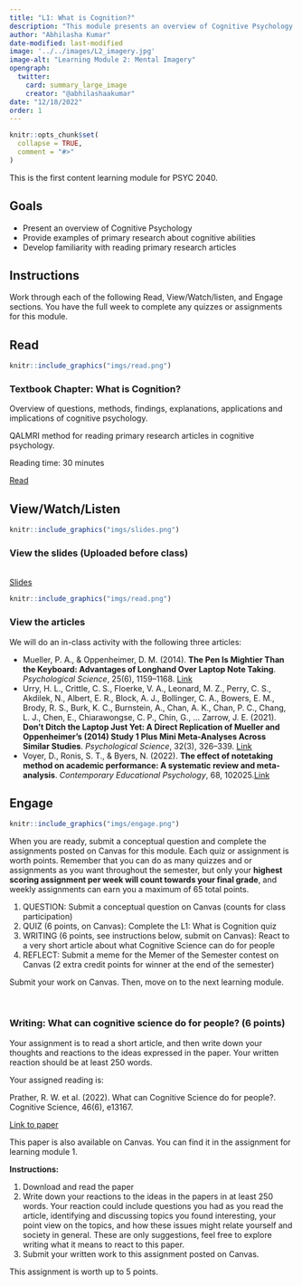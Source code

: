```yaml
---
title: "L1: What is Cognition?"
description: "This module presents an overview of Cognitive Psychology along with a tutorial on reading primary research articles. Read Chapter 1 from the textbook, attend class and view slides, and complete the quiz and/or writing assignment by the due date."
author: "Abhilasha Kumar"
date-modified: last-modified
image: '../../images/L2_imagery.jpg'
image-alt: "Learning Module 2: Mental Imagery"
opengraph:
  twitter:
    card: summary_large_image
    creator: "@abhilashaakumar"
date: "12/18/2022"
order: 1
---
```


```r
knitr::opts_chunk$set(
  collapse = TRUE,
  comment = "#>"
)
```

This is the first content learning module for PSYC 2040.

## Goals

- Present an overview of Cognitive Psychology
- Provide examples of primary research about cognitive abilities
- Develop familiarity with reading primary research articles

## Instructions 

Work through each of the following Read, View/Watch/listen, and Engage sections. You have the full week to complete any quizzes or assignments for this module.

## Read 

:::::{.card .border .border-2 .border-info}
:::: {.grid .g-0}
::: {.g-col-3}
:::: {.card-body}

```r
knitr::include_graphics("imgs/read.png")
```

::::
:::

::: {.g-col-9}
:::: {.card-body}
### Textbook Chapter: What is Cognition?

Overview of questions, methods, findings, explanations, applications and implications of cognitive psychology.

QALMRI method for reading primary research articles in cognitive psychology.

Reading time: 30 minutes

<a class="btn btn-outline-info" href="https://teaching-cognition.github.io/cognition/textbook/C1_What_is_Cognition.html" role="button">Read</a>
::::
:::
::::
:::::

## View/Watch/Listen {.mt-5}

:::::{.card .border .border-2 .border-info .mb-3}
:::: {.grid .g-0}
::: {.g-col-3}
:::: {.card-body}

```r
knitr::include_graphics("imgs/slides.png")
```

::::
:::

::: {.g-col-9}
:::: {.card-body}
### View the slides (Uploaded before class)
<br>
<a class="btn btn-outline-info" href="https://teaching-cognition.github.io/cognition/slides/L1_what_is_cognition.pdf" role="button">Slides</a>

::::
:::
::::
:::::

:::::{.card .border .border-2 .border-info}
:::: {.grid .g-0}
::: {.g-col-3}
:::: {.card-body}

```r
knitr::include_graphics("imgs/read.png")
```

::::
:::

::: {.g-col-9}
:::: {.card-body}
### View the articles

We will do an in-class activity with the following three articles:

- Mueller, P. A., & Oppenheimer, D. M. (2014). **The Pen Is Mightier Than the Keyboard: Advantages of Longhand Over Laptop Note Taking**. *Psychological Science*, 25(6), 1159–1168. [Link](https://doi.org/10.1177/0956797614524581)
- Urry, H. L., Crittle, C. S., Floerke, V. A., Leonard, M. Z., Perry, C. S., Akdilek, N., Albert, E. R., Block, A. J., Bollinger, C. A., Bowers, E. M., Brody, R. S., Burk, K. C., Burnstein, A., Chan, A. K., Chan, P. C., Chang, L. J., Chen, E., Chiarawongse, C. P., Chin, G., … Zarrow, J. E. (2021). **Don’t Ditch the Laptop Just Yet: A Direct Replication of Mueller and Oppenheimer’s (2014) Study 1 Plus Mini Meta-Analyses Across Similar Studies**. *Psychological Science*, 32(3), 326–339. [Link](https://doi.org/10.1177/0956797620965541)
- Voyer, D., Ronis, S. T., & Byers, N. (2022). **The effect of notetaking method on academic performance: A systematic review and meta-analysis**. *Contemporary Educational Psychology*, 68, 102025.[Link](https://doi.org/10.1016/j.cedpsych.2021.102025) 

::::
:::
::::
:::::

## Engage {.mt-5}

:::::{.card .border .border-2 .border-info}
:::: {.grid .g-0}
::: {.g-col-3}
:::: {.card-body}

```r
knitr::include_graphics("imgs/engage.png")
```


::::
:::

::: {.g-col-9}
:::: {.card-body}

When you are ready, submit a conceptual question and complete the assignments posted on Canvas for this module. Each quiz or assignment is worth points. Remember that you can do as many quizzes and or assignments as you want throughout the semester, but only your **highest scoring assignment per week will count towards your final grade**, and weekly assignments can earn you a maximum of 65 total points.

1. QUESTION: Submit a conceptual question on Canvas (counts for class participation)
2. QUIZ (6 points, on Canvas): Complete the L1: What is Cognition quiz 
3. WRITING (6 points, see instructions below, submit on Canvas): React to a very short article about what Cognitive Science can do for people 
4. REFLECT: Submit a meme for the Memer of the Semester contest on Canvas (2 extra credit points for winner at the end of the semester)

Submit your work on Canvas. Then, move on to the next learning module.
::::
:::
::::
:::::

<br>

### Writing: What can cognitive science do for people? (6 points)

Your assignment is to read a short article, and then write down your thoughts and reactions to the ideas expressed in the paper. Your written reaction should be at least 250 words. 

Your assigned reading is:

Prather, R. W. et al. (2022). What can Cognitive Science do for people?. Cognitive Science, 46(6), e13167.

[Link to paper](https://onlinelibrary.wiley.com/doi/pdf/10.1111/cogs.13167?casa_token=XC48zQK9oPcAAAAA:472tZE-VaUrvXaLOWDOEhGSwgHozh9ny9mPNldn5wvtNTFYYeba4vwHtIJx7s1AtbKWTmjcTzFP6Gqo)

This paper is also available on Canvas. You can find it in the assignment for learning module 1.

**Instructions:**

1. Download and read the paper
2. Write down your reactions to the ideas in the papers in at least 250 words. Your reaction could include questions you had as you read the article, identifying and discussing topics you found interesting, your point view on the topics, and how these issues might relate yourself and society in general. These are only suggestions, feel free to explore writing what it means to react to this paper.
3. Submit your written work to this assignment posted on Canvas.

This assignment is worth up to 5 points. 







